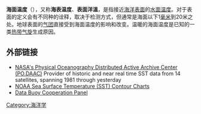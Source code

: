 {{Expand language|1=en|time=2022}}
{{需要專家關注|subject=氣象}}

'''海面温度'''（{{lang|en|Sea Surface Temperature, SST}}），又称'''海表温度'''、'''表面洋溫'''，是指接近[[海洋表面|海洋表面]]的[[水面|水面]][[温度|温度]]。对于表面的定义会有不同种的诠释，取决于检测方式，但通常是海面以下1[[毫米|毫米]]到20米之处。地球表面的[[气团|气团]]直接受到海面温度的影响和改变。温暖的海面温度是已知的一类[[热带气旋|热带气旋]]生成原因。

==外部链接==
* [https://web.archive.org/web/20110321040857/http://podaac.jpl.nasa.gov/DATA_CATALOG/sst.html NASA's Physical Oceanography Distributed Active Archive Center (PO.DAAC)] Provider of historic and near real time SST data from 14 satellites, spanning 1981 through yesterday
* [http://www.osdpd.noaa.gov/ml/ocean/sst/contour.html NOAA Sea Surface Temperature (SST) Contour Charts] {{Wayback|url=http://www.osdpd.noaa.gov/ml/ocean/sst/contour.html |date=20150219183608 }}
* [http://www.jcommops.org/dbcp/ Data Buoy Cooperation Panel] {{Wayback|url=http://www.jcommops.org/dbcp/ |date=20201016162222 }}

{{氣象學資料與變數}}
{{气象学小作品}}

[[Category:海洋学|Category:海洋学]]